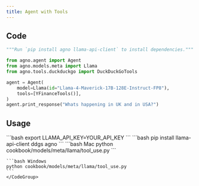 ```yaml
---
title: Agent with Tools
---
```


## Code

```python cookbook/models/meta/llama/tool_use.py
"""Run `pip install agno llama-api-client` to install dependencies."""

from agno.agent import Agent
from agno.models.meta import Llama
from agno.tools.duckduckgo import DuckDuckGoTools

agent = Agent(
    model=Llama(id="Llama-4-Maverick-17B-128E-Instruct-FP8"),
    tools=[YFinanceTools()],
)
agent.print_response("Whats happening in UK and in USA?")
```

## Usage

<Steps>
  <Snippet file="create-venv-step.mdx" />

  <Step title="Set your LLAMA API key">
    ```bash
    export LLAMA_API_KEY=YOUR_API_KEY
    ```
  </Step>

  <Step title="Install libraries">
    ```bash
    pip install llama-api-client ddgs agno
    ```
  </Step>

  <Step title="Run Agent">
    <CodeGroup>
    ```bash Mac
    python cookbook/models/meta/llama/tool_use.py
    ```

    ```bash Windows
    python cookbook/models/meta/llama/tool_use.py
    ```
    </CodeGroup>
  </Step>
</Steps>